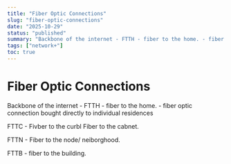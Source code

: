 ```yaml
---
title: "Fiber Optic Connections"
slug: "fiber-optic-connections"
date: "2025-10-29"
status: "published"
summary: "Backbone of the internet - FTTH - fiber to the home. - fiber optic connection bought directly to individual residences"
tags: ["network+"]
toc: true
---
```


# Fiber Optic Connections

Backbone of the internet - FTTH - fiber to the home. - fiber optic connection bought directly to individual residences

FTTC - Fivber to the curbl Fiber to the cabnet. 

FTTN - Fiber to the node/ neiborghood. 

FTTB - fiber to the building.